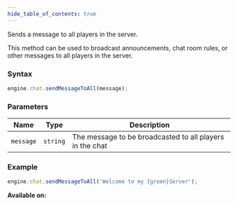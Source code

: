 ```yaml
---
hide_table_of_contents: true
---
```



Sends a message to all players in the server.

This method can be used to broadcast announcements, chat room rules, or other messages to all players in the server.

### Syntax

```js
engine.chat.sendMessageToAll(message);
```

### Parameters

| Name      | Type     | Description                                              |
| --------- | -------- | -------------------------------------------------------- |
| `message` | `string` | The message to be broadcasted to all players in the chat |

### Example

```js
engine.chat.sendMessageToAll('Welcome to my {green}Server');
```

**Available on:** <ServerTag />
